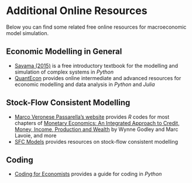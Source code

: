 # Additional Online Resources {.unnumbered}

Below you can find some related free online resources for macroeconomic model simulation.

## Economic Modelling in General
- [Sayama (2015)](https://open.umn.edu/opentextbooks/textbooks/233) is a free introductory textbook for the modelling and simulation of complex systems in *Python*
- [QuantEcon](https://open.umn.edu/opentextbooks/textbooks/233) provides online intermediate and advanced resources for economic modelling and data analysis in *Python* and *Julia*

## Stock-Flow Consistent Modelling
- [Marco Veronese Passarella's website](https://www.marcopassarella.it/en/teaching-2/) provides *R* codes for most chapters of [Monetary Economics: An Integrated Approach to Credit, Money, Income, Production and Wealth](https://link.springer.com/book/10.1057/9780230626546) by Wynne Godley and Marc Lavoie, and more
- [SFC Models](https://sfc-models.net/) provides resources on stock-flow consistent modelling

## Coding
- [Coding for Economists](https://aeturrell.github.io/coding-for-economists/intro.html) provides a guide for coding in *Python*
